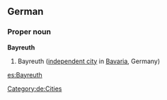 ==German==
{{wikipedia}}
{{wikipedia|lang=de}}
===Proper noun===
'''Bayreuth'''
# Bayreuth ([[independent city]] in [[Bavaria]], Germany)
[[Category:de:Cities]]

[[es:Bayreuth]]